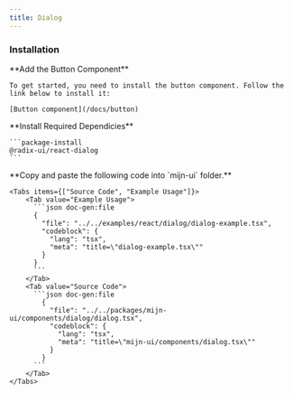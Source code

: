 ```yaml
---
title: Dialog
---
```



<ComponentPreview>
  <DialogExample />
</ComponentPreview>

### Installation

<Steps>
  <Step>
     **Add the Button Component**

    To get started, you need to install the button component. Follow the link below to install it:

    [Button component](/docs/button)

  </Step>
  <Step>
    **Install Required Dependicies**

    ```package-install
    @radix-ui/react-dialog
    ```

  </Step>
  <Step>
    **Copy and paste the following code into  `mijn-ui` folder.**

    <Tabs items={["Source Code", "Example Usage"]}>
        <Tab value="Example Usage">
          ```json doc-gen:file
          {
            "file": "../../examples/react/dialog/dialog-example.tsx",
            "codeblock": {
              "lang": "tsx",
              "meta": "title=\"dialog-example.tsx\""
            }
          }
          ```
        </Tab>
        <Tab value="Source Code">
          ```json doc-gen:file
            {
              "file": "../../packages/mijn-ui/components/dialog/dialog.tsx",
              "codeblock": {
                "lang": "tsx",
                "meta": "title=\"mijn-ui/components/dialog.tsx\""
              }
            }
          ```
        </Tab>
    </Tabs>

  </Step>
</Steps>
